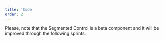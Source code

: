 ```yaml
---
title: 'Code'
order: 2
---
```


<Highlight theme="warning" title="Work in progress">
    Please, note that the Segmented Control is a beta component and it will be improved
  through the following sprints.
</Highlight>